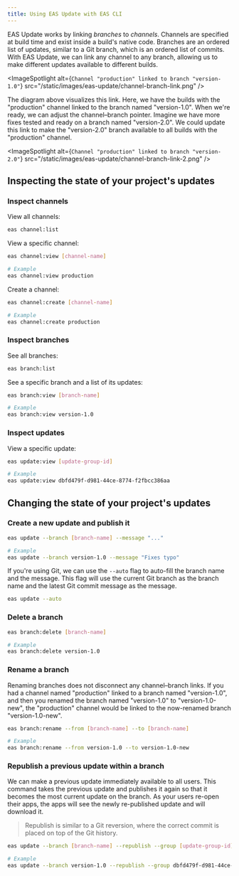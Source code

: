 ```yaml
---
title: Using EAS Update with EAS CLI
---
```



EAS Update works by linking _branches_ to _channels_. Channels are specified at build time and exist inside a build's native code. Branches are an ordered list of updates, similar to a Git branch, which is an ordered list of commits. With EAS Update, we can link any channel to any branch, allowing us to make different updates available to different builds.

<ImageSpotlight
  alt={`Channel "production" linked to branch "version-1.0"`}
  src="/static/images/eas-update/channel-branch-link.png"
/>

The diagram above visualizes this link. Here, we have the builds with the "production" channel linked to the branch named "version-1.0". When we're ready, we can adjust the channel–branch pointer. Imagine we have more fixes tested and ready on a branch named "version-2.0". We could update this link to make the "version-2.0" branch available to all builds with the "production" channel.

<ImageSpotlight
  alt={`Channel "production" linked to branch "version-2.0"`}
  src="/static/images/eas-update/channel-branch-link-2.png"
/>

## Inspecting the state of your project's updates

### Inspect channels

View all channels:

```bash
eas channel:list
```

View a specific channel:

```bash
eas channel:view [channel-name]

# Example
eas channel:view production
```

Create a channel:

```bash
eas channel:create [channel-name]

# Example
eas channel:create production
```

### Inspect branches

See all branches:

```bash
eas branch:list
```

See a specific branch and a list of its updates:

```bash
eas branch:view [branch-name]

# Example
eas branch:view version-1.0
```

### Inspect updates

View a specific update:

```bash
eas update:view [update-group-id]

# Example
eas update:view dbfd479f-d981-44ce-8774-f2fbcc386aa
```

## Changing the state of your project's updates

### Create a new update and publish it

```bash
eas update --branch [branch-name] --message "..."

# Example
eas update --branch version-1.0 --message "Fixes typo"
```

If you're using Git, we can use the `--auto` flag to auto-fill the branch name and the message. This flag will use the current Git branch as the branch name and the latest Git commit message as the message.

```bash
eas update --auto
```

### Delete a branch

```bash
eas branch:delete [branch-name]

# Example
eas branch:delete version-1.0
```

### Rename a branch

Renaming branches does not disconnect any channel–branch links. If you had a channel named "production" linked to a branch named "version-1.0", and then you renamed the branch named "version-1.0" to "version-1.0-new", the "production" channel would be linked to the now-renamed branch "version-1.0-new".

```bash
eas branch:rename --from [branch-name] --to [branch-name]

# Example
eas branch:rename --from version-1.0 --to version-1.0-new
```

### Republish a previous update within a branch

We can make a previous update immediately available to all users. This command takes the previous update and publishes it again so that it becomes the most current update on the branch. As your users re-open their apps, the apps will see the newly re-published update and will download it.

> Republish is similar to a Git reversion, where the correct commit is placed on top of the Git history.

```bash
eas update --branch [branch-name] --republish --group [update-group-id]

# Example
eas update --branch version-1.0 --republish --group dbfd479f-d981-44ce-8774-f2fbcc386aa
```
